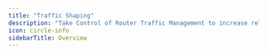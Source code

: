 ---
title: "Traffic Shaping"
description: "Take Control of Router Traffic Management to increase reliability between the client and router and between the router and subgraphs."
icon: circle-info
sidebarTitle: Overview
---

<CardGroup>
  <Card title="Retry" icon="arrow-rotate-left" href="/router/traffic-shaping/retry" horizontal />
  <Card title="Timeout" icon="clock" href="/router/traffic-shaping/timeout" horizontal />
</CardGroup>
